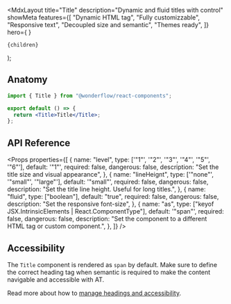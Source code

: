 
  <MdxLayout
    title="Title"
    description="Dynamic and fluid titles with control"
    showMeta
    features={[
      "Dynamic HTML tag",
      "Fully customizzable",
      "Responsive text",
      "Decoupled size and semantic",
      "Themes ready",
    ]}
    hero={
      <LiveArea>
        <Title level="3">Title</Title>
      </LiveArea>
    }
  >
    {children}
  </MdxLayout>
);

## Anatomy

```jsx
import { Title } from "@wonderflow/react-components";

export default () => {
  return <Title>Title</Title>;
};
```

## API Reference

<Props
  properties={[
    {
      name: "level",
      type: ['"1"', '"2"', '"3"', '"4"', '"5"', '"6"'],
      default: '"1"',
      required: false,
      dangerous: false,
      description: "Set the title size and visual appearance",
    },
    {
      name: "lineHeignt",
      type: ['"none"', '"small"', '"large"'],
      default: '"small"',
      required: false,
      dangerous: false,
      description: "Set the title line height. Useful for long titles.",
    },
    {
      name: "fluid",
      type: ["boolean"],
      default: "true",
      required: false,
      dangerous: false,
      description: "Set the responsive font-size",
    },
    {
      name: "as",
      type: ["keyof JSX.IntrinsicElements | React.ComponentType<any>"],
      default: '"span"',
      required: false,
      dangerous: false,
      description:
        "Set the component to a different HTML tag or custom component.",
    },
  ]}
/>

## Accessibility

The `Title` component is rendered as `span` by default. Make sure to define the correct heading tag when semantic is required to make the content navigable and accessible with AT.

Read more about how to [manage headings and accessibility](https://developer.mozilla.org/en-US/docs/Web/HTML/Element/Heading_Elements#accessibility_concerns).

